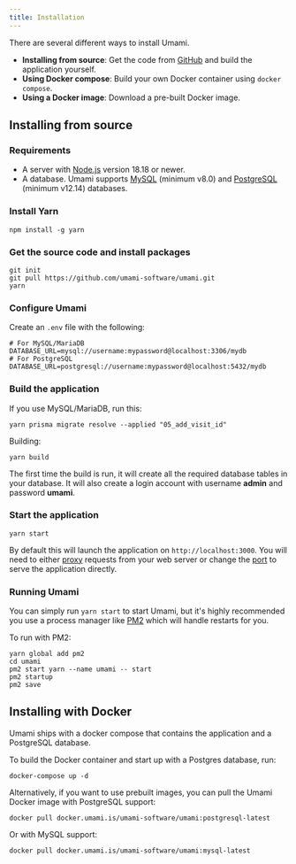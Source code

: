 ```yaml
---
title: Installation
---
```


There are several different ways to install Umami.

- **Installing from source**: Get the code from [GitHub](https://github.com/umami-software/umami) and build the application yourself.
- **Using Docker compose**: Build your own Docker container using `docker compose`.
- **Using a Docker image**: Download a pre-built Docker image.

## Installing from source

### Requirements

- A server with [Node.js](https://nodejs.org/) version 18.18 or newer.
- A database. Umami supports [MySQL](https://www.mysql.com/) (minimum v8.0) and [PostgreSQL](https://www.postgresql.org/) (minimum v12.14) databases.

### Install Yarn

```shell
npm install -g yarn
```

### Get the source code and install packages

```shell
git init
git pull https://github.com/umami-software/umami.git
yarn
```

### Configure Umami

Create an `.env` file with the following:

```dotenv
# For MySQL/MariaDB
DATABASE_URL=mysql://username:mypassword@localhost:3306/mydb
# For PostgreSQL
DATABASE_URL=postgresql://username:mypassword@localhost:5432/mydb
```

### Build the application

If you use MySQL/MariaDB, run this:
```shell
yarn prisma migrate resolve --applied "05_add_visit_id"
```

Building:
```shell
yarn build
```

The first time the build is run, it will create all the required database tables in your database.
It will also create a login account with username **admin** and password **umami**.

### Start the application

```shell
yarn start
```

By default this will launch the application on `http://localhost:3000`. You will need to either
[proxy](https://docs.nginx.com/nginx/admin-guide/web-server/reverse-proxy/) requests from your web server
or change the [port](https://nextjs.org/docs/api-reference/cli#production) to serve the application directly.

### Running Umami

You can simply run `yarn start` to start Umami, but it's highly recommended you use a process manager like [PM2](https://pm2.keymetrics.io/) which will handle restarts for you.

To run with PM2:

```shell
yarn global add pm2
cd umami
pm2 start yarn --name umami -- start
pm2 startup
pm2 save
```

## Installing with Docker

Umami ships with a docker compose that contains the application and a PostgreSQL database.

To build the Docker container and start up with a Postgres database, run:

```shell
docker-compose up -d
```

Alternatively, if you want to use prebuilt images, you can pull the Umami Docker image with PostgreSQL support:

```shell
docker pull docker.umami.is/umami-software/umami:postgresql-latest
```

Or with MySQL support:

```shell
docker pull docker.umami.is/umami-software/umami:mysql-latest
```
